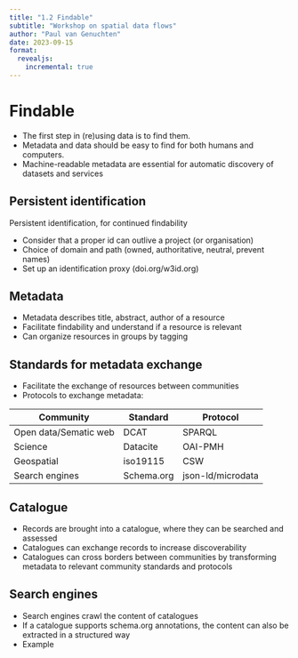 ```yaml
---
title: "1.2 Findable"
subtitle: "Workshop on spatial data flows"
author: "Paul van Genuchten"
date: 2023-09-15
format:
  revealjs:
    incremental: true
---
```


# Findable

- The first step in (re)using data is to find them. 
- Metadata and data should be easy to find for both humans and computers. 
- Machine-readable metadata are essential for automatic discovery of datasets and services

## Persistent identification

Persistent identification, for continued findability

- Consider that a proper id can outlive a project (or organisation)
- Choice of domain and path (owned, authoritative, neutral, prevent names)
- Set up an identification proxy (doi.org/w3id.org)

## Metadata

- Metadata describes title, abstract, author of a resource
- Facilitate findability and understand if a resource is relevant
- Can organize resources in groups by tagging

## Standards for metadata exchange

- Facilitate the exchange of resources between communities
- Protocols to exchange metadata:

| Community | Standard | Protocol |
| --- | --- | --- |
| Open data/Sematic web | DCAT | SPARQL |
| Science | Datacite | OAI-PMH | 
| Geospatial | iso19115 | CSW |
| Search engines | Schema.org | json-ld/microdata |

## Catalogue

- Records are brought into a catalogue, where they can be searched and assessed
- Catalogues can exchange records to increase discoverability
- Catalogues can cross borders between communities by transforming metadata to relevant community standards and protocols

## Search engines

- Search engines crawl the content of catalogues 
- If a catalogue supports schema.org annotations, the content can also be extracted in a structured way
- Example
